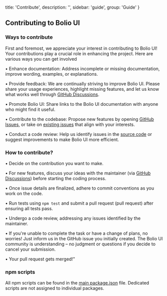 
  title: 'Contribute',
  description: '',
  sidebar: 'guide',
  group: 'Guide'
}

## Contributing to Bolio UI

<Spacer h={2} />

### Ways to contribute

First and foremost, we appreciate your interest in contributing to Bolio UI! Your contributions play a crucial role in enhancing the project.
Here are various ways you can get involved

• <Text b>Enhance documentation:</Text> Address incomplete or missing documentation,
improve wording, examples, or explanations.

• <Text b>Provide feedback:</Text> We are continually striving to improve Bolio UI. Please share your usage experiences, highlight missing features, and let us know what works well through <a href="https://github.com/bolio-ui/bolio-ui/discussions" rel="noreferrer" target="_blank">GitHub Discussions</a>.

• <Text b>Promote Bolio UI:</Text> Share links to the Bolio UI documentation with anyone who might find it useful.

• <Text b>Contribute to the codebase:</Text> Propose new features by opening <a href="https://github.com/bolio-ui/bolio-ui/issues/new" rel="noreferrer" target="_blank">GitHub Issues</a>, or take on <a href="https://github.com/bolio-ui/bolio-ui/labels/" rel="noreferrer" target="_blank">existing issues</a> that align with your interests.

• <Text b>Conduct a code review:</Text> Help us identify issues in the <a href="https://github.com/bolio-ui/bolio-ui/tree/master/src" rel="noreferrer" target="_blank">source code</a> or suggest improvements to make Bolio UI more efficient.

<Spacer h={2} />

### How to contribute?

• Decide on the contribution you want to make.

• For new features, discuss your ideas with the maintainer (via <a href="https://github.com/bolio-ui/bolio-ui/discussions" rel="noreferrer" target="_blank">GitHub Discussions</a>) before starting the coding process.

• Once issue details are finalized, adhere to commit conventions as you work on the code.

• Run tests using `npm test` and submit a pull request (pull request) after ensuring all tests pass.

• Undergo a code review, addressing any issues identified by the maintainer.

• If you're unable to complete the task or have a change of plans, no worries! Just inform us in the GitHub issue you initially created.
The Bolio UI community is understanding – no judgment or questions if you decide to cancel your submission.

• Your pull request gets merged!"

<Spacer h={2} />

### npm scripts

All npm scripts can be found in the <a href="https://github.com/bolio-ui/bolio-ui/blob/master/package.json" rel="noreferrer" target="_blank">main package.json</a> file. Dedicated scripts are not assigned to individual packages.

